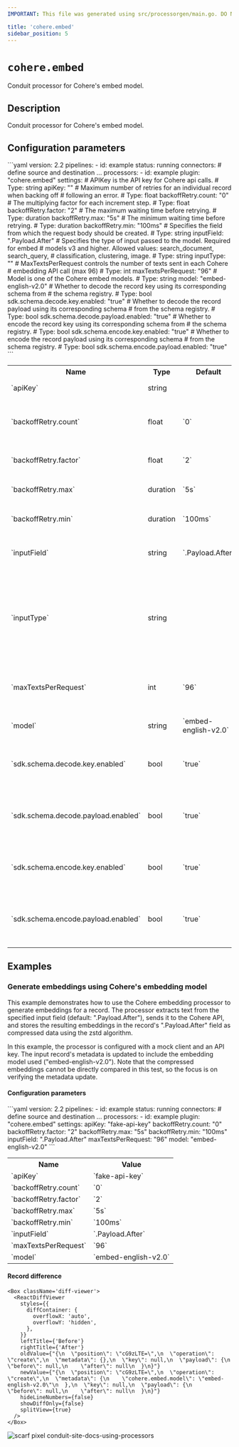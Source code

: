 ```yaml
---
IMPORTANT: This file was generated using src/processorgen/main.go. DO NOT EDIT.

title: 'cohere.embed'
sidebar_position: 5
---
```



# `cohere.embed`

Conduit processor for Cohere's embed model.

## Description

Conduit processor for Cohere's embed model.

## Configuration parameters

<Tabs groupId="config-params">
  <TabItem value="yaml" label="YAML">
```yaml
version: 2.2
pipelines:
  - id: example
    status: running
    connectors:
      # define source and destination ...
    processors:
      - id: example
        plugin: "cohere.embed"
        settings:
          # APIKey is the API key for Cohere api calls.
          # Type: string
          apiKey: ""
          # Maximum number of retries for an individual record when backing off
          # following an error.
          # Type: float
          backoffRetry.count: "0"
          # The multiplying factor for each increment step.
          # Type: float
          backoffRetry.factor: "2"
          # The maximum waiting time before retrying.
          # Type: duration
          backoffRetry.max: "5s"
          # The minimum waiting time before retrying.
          # Type: duration
          backoffRetry.min: "100ms"
          # Specifies the field from which the request body should be created.
          # Type: string
          inputField: ".Payload.After"
          # Specifies the type of input passed to the model. Required for embed
          # models v3 and higher. Allowed values: search_document, search_query,
          # classification, clustering, image.
          # Type: string
          inputType: ""
          # MaxTextsPerRequest controls the number of texts sent in each Cohere
          # embedding API call (max 96)
          # Type: int
          maxTextsPerRequest: "96"
          # Model is one of the Cohere embed models.
          # Type: string
          model: "embed-english-v2.0"
          # Whether to decode the record key using its corresponding schema from
          # the schema registry.
          # Type: bool
          sdk.schema.decode.key.enabled: "true"
          # Whether to decode the record payload using its corresponding schema
          # from the schema registry.
          # Type: bool
          sdk.schema.decode.payload.enabled: "true"
          # Whether to encode the record key using its corresponding schema from
          # the schema registry.
          # Type: bool
          sdk.schema.encode.key.enabled: "true"
          # Whether to encode the record payload using its corresponding schema
          # from the schema registry.
          # Type: bool
          sdk.schema.encode.payload.enabled: "true"
```
  </TabItem>
  <TabItem value="table" label="Table">
  <table class="no-margin-table">
      <tr>
        <th>Name</th>
        <th>Type</th>
        <th>Default</th>
        <th>Description</th>
      </tr>
      <tr>
        <td>`apiKey`</td>
        <td>string</td>
        <td><Chip label="null" /></td>
        <td>
  APIKey is the API key for Cohere api calls.
        </td>
      </tr>
      <tr>
        <td>`backoffRetry.count`</td>
        <td>float</td>
        <td>`0`</td>
        <td>
  Maximum number of retries for an individual record when backing off following an error.
        </td>
      </tr>
      <tr>
        <td>`backoffRetry.factor`</td>
        <td>float</td>
        <td>`2`</td>
        <td>
  The multiplying factor for each increment step.
        </td>
      </tr>
      <tr>
        <td>`backoffRetry.max`</td>
        <td>duration</td>
        <td>`5s`</td>
        <td>
  The maximum waiting time before retrying.
        </td>
      </tr>
      <tr>
        <td>`backoffRetry.min`</td>
        <td>duration</td>
        <td>`100ms`</td>
        <td>
  The minimum waiting time before retrying.
        </td>
      </tr>
      <tr>
        <td>`inputField`</td>
        <td>string</td>
        <td>`.Payload.After`</td>
        <td>
  Specifies the field from which the request body should be created.
        </td>
      </tr>
      <tr>
        <td>`inputType`</td>
        <td>string</td>
        <td><Chip label="null" /></td>
        <td>
  Specifies the type of input passed to the model. Required for embed models v3 and higher.
Allowed values: search_document, search_query, classification, clustering, image.
        </td>
      </tr>
      <tr>
        <td>`maxTextsPerRequest`</td>
        <td>int</td>
        <td>`96`</td>
        <td>
  MaxTextsPerRequest controls the number of texts sent in each Cohere embedding API call (max 96)
        </td>
      </tr>
      <tr>
        <td>`model`</td>
        <td>string</td>
        <td>`embed-english-v2.0`</td>
        <td>
  Model is one of the Cohere embed models.
        </td>
      </tr>
      <tr>
        <td>`sdk.schema.decode.key.enabled`</td>
        <td>bool</td>
        <td>`true`</td>
        <td>
  Whether to decode the record key using its corresponding schema from the schema registry.
        </td>
      </tr>
      <tr>
        <td>`sdk.schema.decode.payload.enabled`</td>
        <td>bool</td>
        <td>`true`</td>
        <td>
  Whether to decode the record payload using its corresponding schema from the schema registry.
        </td>
      </tr>
      <tr>
        <td>`sdk.schema.encode.key.enabled`</td>
        <td>bool</td>
        <td>`true`</td>
        <td>
  Whether to encode the record key using its corresponding schema from the schema registry.
        </td>
      </tr>
      <tr>
        <td>`sdk.schema.encode.payload.enabled`</td>
        <td>bool</td>
        <td>`true`</td>
        <td>
  Whether to encode the record payload using its corresponding schema from the schema registry.
        </td>
      </tr>
    </table>
  </TabItem>
</Tabs>

## Examples

### Generate embeddings using Cohere's embedding model


This example demonstrates how to use the Cohere embedding processor to generate embeddings for a record.
The processor extracts text from the specified input field (default: ".Payload.After"), sends it to the Cohere API,
and stores the resulting embeddings in the record's ".Payload.After" field as compressed data using the zstd algorithm.

In this example, the processor is configured with a mock client and an API key. The input record's metadata is updated
to include the embedding model used ("embed-english-v2.0"). Note that the compressed embeddings cannot be directly compared
in this test, so the focus is on verifying the metadata update.

#### Configuration parameters

<Tabs groupId="config-params">
  <TabItem value="yaml" label="YAML">
```yaml
version: 2.2
pipelines:
  - id: example
    status: running
    connectors:
      # define source and destination ...
    processors:
      - id: example
        plugin: "cohere.embed"
        settings:
          apiKey: "fake-api-key"
          backoffRetry.count: "0"
          backoffRetry.factor: "2"
          backoffRetry.max: "5s"
          backoffRetry.min: "100ms"
          inputField: ".Payload.After"
          maxTextsPerRequest: "96"
          model: "embed-english-v2.0"
```
  </TabItem>
  <TabItem value="table" label="Table">
  <table class="no-margin-table">
      <tr>
        <th>Name</th>
        <th>Value</th>
      </tr>
      <tr>
        <td>`apiKey`</td>
        <td>`fake-api-key`</td>
      </tr>
      <tr>
        <td>`backoffRetry.count`</td>
        <td>`0`</td>
      </tr>
      <tr>
        <td>`backoffRetry.factor`</td>
        <td>`2`</td>
      </tr>
      <tr>
        <td>`backoffRetry.max`</td>
        <td>`5s`</td>
      </tr>
      <tr>
        <td>`backoffRetry.min`</td>
        <td>`100ms`</td>
      </tr>
      <tr>
        <td>`inputField`</td>
        <td>`.Payload.After`</td>
      </tr>
      <tr>
        <td>`maxTextsPerRequest`</td>
        <td>`96`</td>
      </tr>
      <tr>
        <td>`model`</td>
        <td>`embed-english-v2.0`</td>
      </tr>
    </table>
  </TabItem>
</Tabs>

#### Record difference

```mdx-code-block
<Box className='diff-viewer'>
  <ReactDiffViewer
    styles={{
      diffContainer: {
        overflowX: 'auto',
        overflowY: 'hidden',
      },
    }}
    leftTitle={'Before'}
    rightTitle={'After'}
    oldValue={"{\n  \"position\": \"cG9zLTE=\",\n  \"operation\": \"create\",\n  \"metadata\": {},\n  \"key\": null,\n  \"payload\": {\n    \"before\": null,\n    \"after\": null\n  }\n}"}
    newValue={"{\n  \"position\": \"cG9zLTE=\",\n  \"operation\": \"create\",\n  \"metadata\": {\n    \"cohere.embed.model\": \"embed-english-v2.0\"\n  },\n  \"key\": null,\n  \"payload\": {\n    \"before\": null,\n    \"after\": null\n  }\n}"}
    hideLineNumbers={false}
    showDiffOnly={false}
    splitView={true}
  />
</Box>
```



![scarf pixel conduit-site-docs-using-processors](https://static.scarf.sh/a.png?x-pxid=02ff4382-6501-4410-b523-fa8e7f879b00)
